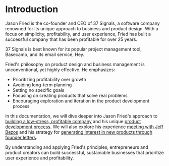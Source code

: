 
# Introduction

Jason Fried is the co-founder and CEO of 37 Signals, a software company renowned for its unique approach to business and product design. With a focus on simplicity, profitability, and user experience, Fried has built a successful company that has been profitable for over 25 years.

<Callout>
37 Signals is best known for its popular project management tool, Basecamp, and its email service, Hey.
</Callout>

Fried's philosophy on product design and business management is unconventional, yet highly effective. He emphasizes:

- Prioritizing profitability over growth
- Avoiding long-term planning
- Setting no specific goals
- Focusing on creating products that solve real problems
- Encouraging exploration and iteration in the product development process

In this documentation, we will dive deeper into Jason Fried's approach to [building a low-stress, profitable company](/building-a-profitable-company) and his unique [product development process](/product-development-process). We will also explore his experience [meeting with Jeff Bezos](/meeting-jeff-bezos) and his strategy for [generating interest in new products through founder letters](/generating-interest-with-founder-letters).

By understanding and applying Fried's principles, entrepreneurs and product creators can build successful, sustainable businesses that prioritize user experience and profitability.